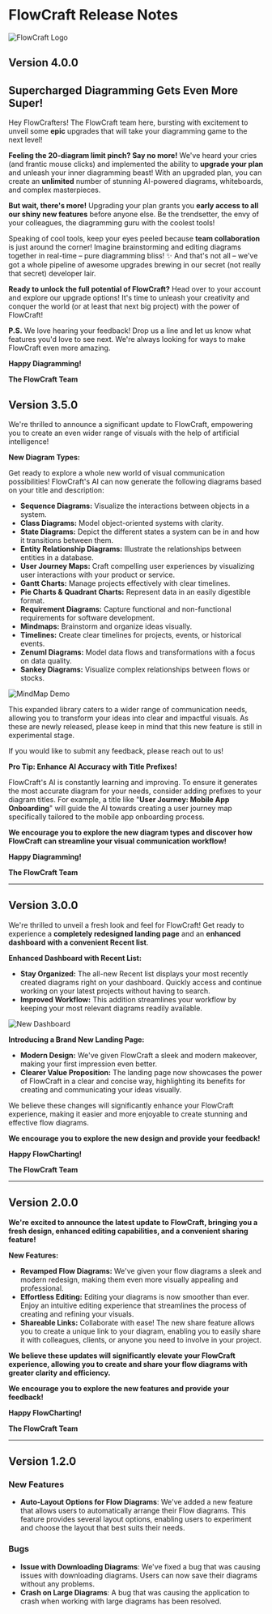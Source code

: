 

# FlowCraft Release Notes

![FlowCraft Logo](https://firebasestorage.googleapis.com/v0/b/shagunresume.appspot.com/o/FlowCraft%2FFlowCraftLogo_New.png?alt=media&token=1c8bf169-a2db-4498-bd7f-db27ad0977bb)

## Version 4.0.0

## Supercharged Diagramming Gets Even More Super!

Hey FlowCrafters!   The FlowCraft team here, bursting with excitement to unveil some **epic** upgrades that will take your diagramming game to the next level! 

**Feeling the 20-diagram limit pinch?  Say no more!**  We've heard your cries (and frantic mouse clicks) and implemented the ability to **upgrade your plan** and unleash your inner diagramming beast!  With an upgraded plan, you can create an **unlimited** number of stunning AI-powered diagrams, whiteboards, and complex masterpieces.  

**But wait, there's more!**  Upgrading your plan grants you **early access to all our shiny new features** before anyone else.    Be the trendsetter, the envy of your colleagues, the diagramming guru with the coolest tools!  

Speaking of cool tools, keep your eyes peeled  because **team collaboration** is just around the corner!   Imagine brainstorming and editing diagrams together in real-time – pure diagramming bliss!  ✨  And that's not all – we've got a whole pipeline of awesome upgrades brewing in our secret (not really that secret) developer lair. 

**Ready to unlock the full potential of FlowCraft?**  Head over to your account and explore our upgrade options!  It's time to unleash your creativity and conquer the world (or at least that next big project) with the power of FlowCraft!  

**P.S.** We love hearing your feedback!  Drop us a line and let us know what features you'd love to see next.  We're always looking for ways to make FlowCraft even more amazing.  

**Happy Diagramming!**

**The FlowCraft Team**

## Version 3.5.0

We're thrilled to announce a significant update to FlowCraft, empowering you to create an even wider range of visuals with the help of artificial intelligence!

**New Diagram Types:**

Get ready to explore a whole new world of visual communication possibilities! FlowCraft's AI can now generate the following diagrams based on your title and description:

* **Sequence Diagrams:** Visualize the interactions between objects in a system.
* **Class Diagrams:** Model object-oriented systems with clarity.
* **State Diagrams:** Depict the different states a system can be in and how it transitions between them.
* **Entity Relationship Diagrams:** Illustrate the relationships between entities in a database.
* **User Journey Maps:** Craft compelling user experiences by visualizing user interactions with your product or service.
* **Gantt Charts:** Manage projects effectively with clear timelines.
* **Pie Charts & Quadrant Charts:** Represent data in an easily digestible format.
* **Requirement Diagrams:** Capture functional and non-functional requirements for software development.
* **Mindmaps:** Brainstorm and organize ideas visually.
* **Timelines:** Create clear timelines for projects, events, or historical events.
* **Zenuml Diagrams:** Model data flows and transformations with a focus on data quality.
* **Sankey Diagrams:** Visualize complex relationships between flows or stocks.

![MindMap Demo](https://firebasestorage.googleapis.com/v0/b/shagunresume.appspot.com/o/FlowCraft%2FMindmap_screenshot.png?alt=media&token=6ba9fbdf-df6e-49b2-bc71-7f9ce55d821d)

This expanded library caters to a wider range of communication needs, allowing you to transform your ideas into clear and impactful visuals. As these are newly released, please keep in mind that this new feature is still in experimental stage. 

If you would like to submit any feedback, please reach out to us!

**Pro Tip: Enhance AI Accuracy with Title Prefixes!**

FlowCraft's AI is constantly learning and improving. To ensure it generates the most accurate diagram for your needs, consider adding prefixes to your diagram titles. For example, a title like "**User Journey: Mobile App Onboarding**" will guide the AI towards creating a user journey map specifically tailored to the mobile app onboarding process.

**We encourage you to explore the new diagram types and discover how FlowCraft can streamline your visual communication workflow!**

**Happy Diagramming!**

**The FlowCraft Team**

---

## Version 3.0.0

We're thrilled to unveil a fresh look and feel for FlowCraft! Get ready to experience a **completely redesigned landing page** and an **enhanced dashboard with a convenient Recent list**. 

**Enhanced Dashboard with Recent List:**

* **Stay Organized:**  The all-new Recent list displays your most recently created diagrams right on your dashboard. Quickly access and continue working on your latest projects without having to search. 
* **Improved Workflow:** This addition streamlines your workflow by keeping your most relevant diagrams readily available. 

![New Dashboard](https://firebasestorage.googleapis.com/v0/b/shagunresume.appspot.com/o/FlowCraft%2FDashboard%20-%20FlowCraft.jpeg?alt=media&token=2ba5c2db-a62c-48e5-ba05-c50c18e97865)

**Introducing a Brand New Landing Page:**

* **Modern Design:** We've given FlowCraft a sleek and modern makeover, making your first impression even better. 
* **Clearer Value Proposition:** The landing page now showcases the power of FlowCraft in a clear and concise way, highlighting its benefits for creating and communicating your ideas visually.

We believe these changes will significantly enhance your FlowCraft experience, making it easier and more enjoyable to create stunning and effective flow diagrams.

**We encourage you to explore the new design and provide your feedback!**

**Happy FlowCharting!**

**The FlowCraft Team**

---

## Version 2.0.0

**We're excited to announce the latest update to FlowCraft, bringing you a fresh design, enhanced editing capabilities, and a convenient sharing feature!**

**New Features:**

* **Revamped Flow Diagrams:** We've given your flow diagrams a sleek and modern redesign, making them even more visually appealing and professional.
* **Effortless Editing:** Editing your diagrams is now smoother than ever. Enjoy an intuitive editing experience that streamlines the process of creating and refining your visuals.
* **Shareable Links:**  Collaborate with ease! The new share feature allows you to create a unique link to your diagram, enabling you to easily share it with colleagues, clients, or anyone you need to involve in your project.

**We believe these updates will significantly elevate your FlowCraft experience, allowing you to create and share your flow diagrams with greater clarity and efficiency.**

**We encourage you to explore the new features and provide your feedback!**

**Happy FlowCharting!**

**The FlowCraft Team**

---

## Version 1.2.0

### New Features

- **Auto-Layout Options for Flow Diagrams**: We've added a new feature that allows users to automatically arrange their Flow diagrams. This feature provides several layout options, enabling users to experiment and choose the layout that best suits their needs.

### Bugs

- **Issue with Downloading Diagrams**: We've fixed a bug that was causing issues with downloading diagrams. Users can now save their diagrams without any problems.
- **Crash on Large Diagrams**: A bug that was causing the application to crash when working with large diagrams has been resolved.
